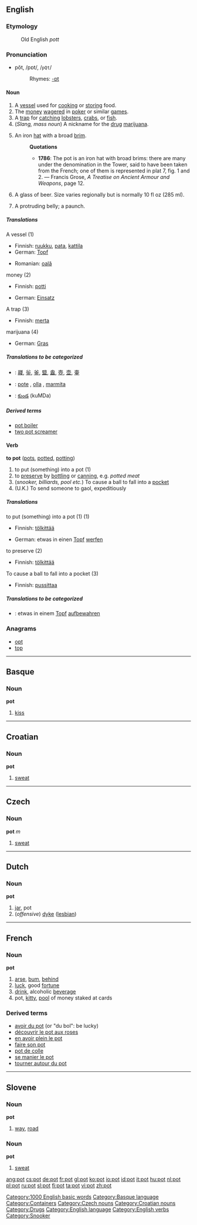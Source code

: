 ==English==

===Etymology===
:Old English ''pott''

===Pronunciation===
*pŏt, /pɒt/, /<tt>pQt</tt>/
*:Rhymes: [[Rhymes:English:-ɒt|-ɒt]]

====Noun====
{{en-noun-reg}}

# A [[vessel]] used for [[cook]]ing or [[store|storing]] food.
# The [[money]] [[wager]]ed in [[poker]] or similar [[game]]s.
# A [[trap]] for [[catch]]ing [[lobster]]s, [[crab]]s, or [[fish]].
# (''Slang, mass noun'') A nickname for the [[drug]] [[marijuana]].
# {{archaic}} An iron [[hat]] with a broad [[brim]].
#:'''Quotations'''
#:*'''1786''':  The pot is an iron hat with broad brims: there are many under the denomination in the Tower, said to have been taken from the French; one of them is represented in plat 7, fig. 1 and 2. &mdash; Francis Grose, ''A Treatise on Ancient Armour and Weapons'', page 12.
# {{AU}} A glass of beer. Size varies regionally but is normally 10 fl oz (285 ml).
# {{slang}} A protruding belly; a paunch.

=====Translations=====
;A vessel (1)
{{top}}
*Finnish: [[ruukku]], [[pata]], [[kattila]]
*German: [[Topf]]
{{mid}}
*Romanian: [[oală]] {{f}}
{{bottom}}

;money (2)
{{top}}
*Finnish: [[potti]]
{{mid}}
*German: [[Einsatz]]
{{bottom}}

;A trap (3)
{{top}}
*Finnish: [[merta]]
{{mid}}
{{bottom}}

;marijuana (4)
{{top}}
*German: [[Gras]]
{{mid}}
{{bottom}}

=====Translations to be categorized=====
{{checktrans}}
{{top}}
*{{ttbc|CJKV Characters}}: [[鬷]], [[釡]], [[釜]], [[盬]], [[盎]], [[壺]], [[壶]], [[壷]]
{{mid}}
*{{ttbc|Spanish}}: [[pote]] {{m}}, [[olla]] {{f}}, [[marmita]] {{f}}
*{{ttbc|Telugu}}: [[కుండ]] (kuMDa)
{{bottom}}

=====Derived terms=====
*[[pot boiler]]
*[[two pot screamer]]

====Verb====
'''to pot''' ([[pots]], [[potted]], [[potting]])

# to put (something) into a pot (1)
# to [[preserve]] by [[bottle|bottling]] or [[can]]ning, e.g. ''potted meat''
# (''snooker, billiards, pool etc.'') To cause a ball to fall into a [[pocket]]
# (U.K.) To send someone to gaol, expeditiously

=====Translations=====
;to put (something) into a pot (1) (1)
{{top}}
*Finnish: [[tölkittää]]
{{mid}}
*German: etwas in einen [[Topf]] [[werfen]]
{{bottom}}

;to preserve (2)
{{top}}
*Finnish: [[tölkittää]]
{{mid}}
{{bottom}}

;To cause a ball to fall into a pocket (3)
{{top}}
*Finnish: [[pussittaa]]
{{mid}}
{{bottom}}



=====Translations to be categorized=====
{{checktrans}}
{{top}}
*{{ttbc|German}}: etwas in einem [[Topf]] [[aufbewahren]]
{{mid}}
{{bottom}}

===Anagrams===
*[[opt]]
*[[top]]

----

==Basque==
===Noun===
'''pot'''

# [[kiss]]

----

==Croatian==
===Noun===
'''pot''' {{m}}

#[[sweat]]

----

==Czech==
===Noun===
'''pot''' ''m''

#[[sweat]]

----

==Dutch==
===Noun===
'''pot''' {{m}}

# [[jar]], pot
# (''offensive'') [[dyke]] ([[lesbian]])

----

==French==
===Noun===
'''pot''' {{m}}

# [[arse]], [[bum]], [[behind]]
# [[luck]], good [[fortune]]
# [[drink]], alcoholic [[beverage]]
# pot, [[kitty]], [[pool]] of money staked at cards

===Derived terms===
*[[avoir du pot]] (or "du bol": be lucky)
*[[découvrir le pot aux roses]]
*[[en avoir plein le pot]]
*[[faire son pot]]
*[[pot de colle]]
*[[se manier le pot]]
*[[tourner autour du pot]]

----

==Slovene==
===Noun===
'''pot''' {{mf}}

# [[way]], [[road]]

===Noun===
'''pot''' {{m}}

# [[sweat]]

[[Category:1000 English basic words]]
[[Category:Basque language]]
[[Category:Containers]]
[[Category:Czech nouns]]
[[Category:Croatian nouns]]
[[Category:Drugs]]
[[Category:English language]]

[[Category:English verbs]]
[[Category:Snooker]]

[[ang:pot]]
[[cs:pot]]
[[de:pot]]
[[fr:pot]]
[[gl:pot]]
[[ko:pot]]
[[io:pot]]
[[id:pot]]
[[it:pot]]
[[hu:pot]]
[[nl:pot]]
[[pl:pot]]
[[ru:pot]]
[[sl:pot]]
[[fi:pot]]
[[ta:pot]]
[[vi:pot]]
[[zh:pot]]
